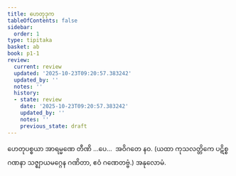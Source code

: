 ```yaml
---
title: ဟေတုဒုက
tableOfContents: false
sidebar:
  order: 1
type: tipitaka
basket: ab
book: p1-1
review:
  current: review
  updated: '2025-10-23T09:20:57.383242'
  updated_by: ''
  notes: ''
  history:
  - state: review
    date: '2025-10-23T09:20:57.383242'
    updated_by: ''
    notes: ''
    previous_state: draft
---
```



<ReviewStatus review={frontmatter.review} showDetails={true} />

<HypothesisAnnotation frontmatter={frontmatter} />

<DynamicBreadcrumb />

<Paragraph number="2472" type="center" book="p1-1">
ဟေတုပစ္စယာ အာရမ္မဏေ တီဏိ …ပေ…  အဝိဂတေ နဝ.
</Paragraph>

<Paragraph number="2473" type="center" book="p1-1">
(ယထာ ကုသလတ္တိကေ ပဋိစ္စဂဏနာ သဇ္ဈာယမဂ္ဂေန ဂဏိတာ, ဧဝံ ဂဏေတဗ္ဗံ.)

</Paragraph>

<Paragraph number="2474" type="center" book="p1-1">
အနုလောမံ.
</Paragraph>